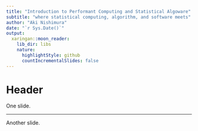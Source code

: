 ```yaml
---
title: "Introduction to Performant Computing and Statistical Algoware"
subtitle: "where statistical computing, algorithm, and software meets"
author: "Aki Nishimura"
date: "`r Sys.Date()`"
output:
  xaringan::moon_reader:
    lib_dir: libs
    nature:
      highlightStyle: github
      countIncrementalSlides: false
---
```


<style type="text/css">
.remark-slide-content {
    font-size: 28px;
    padding: 1em 4em 1em 4em;
}
</style>

# Header
One slide.

---

Another slide.
